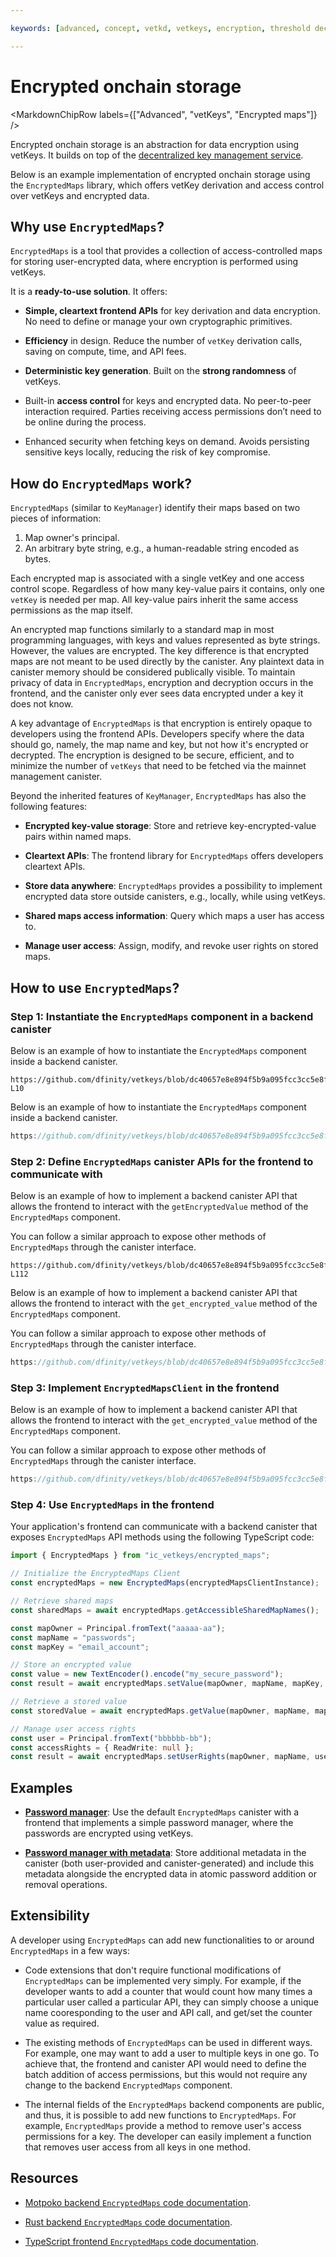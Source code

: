 ```yaml
---

keywords: [advanced, concept, vetkd, vetkeys, encryption, threshold decryption, encrypted threshold key derivation, encrypted maps, dkms, distributed key management service]

---
```



# Encrypted onchain storage

<MarkdownChipRow labels={["Advanced", "vetKeys", "Encrypted maps"]} />

Encrypted onchain storage is an abstraction for data encryption using vetKeys. It builds on top of the [decentralized key management service](/docs/building-apps/network-features/vetkeys/dkms).

Below is an example implementation of encrypted onchain storage using the `EncryptedMaps` library, which offers vetKey derivation and access control over vetKeys and encrypted data.

## Why use `EncryptedMaps`?

`EncryptedMaps` is a tool that provides a collection of access-controlled maps for storing user-encrypted data, where encryption is performed using vetKeys.

It is a **ready-to-use solution**. It offers:

- **Simple, cleartext frontend APIs** for key derivation and data encryption. No need to define or manage your own cryptographic primitives.

- **Efficiency** in design. Reduce the number of `vetKey` derivation calls, saving on compute, time, and API fees.

- **Deterministic key generation**. Built on the **strong randomness** of vetKeys.

- Built-in **access control** for keys and encrypted data. No peer-to-peer interaction required. Parties receiving access permissions don’t need to be online during the process. 

- Enhanced security when fetching keys on demand. Avoids persisting sensitive keys locally, reducing the risk of key compromise.

## How do `EncryptedMaps` work?

`EncryptedMaps` (similar to `KeyManager`) identify their maps based on two pieces of information:
1. Map owner's principal.
2. An arbitrary byte string, e.g., a human-readable string encoded as bytes. 

Each encrypted map is associated with a single vetKey and one access control scope. Regardless of how many key-value pairs it contains, only one `vetKey` is needed per map. All key-value pairs inherit the same access permissions as the map itself.

An encrypted map functions similarly to a standard map in most programming languages, with keys and values represented as byte strings. However, the values are encrypted. The key difference is that encrypted maps are not meant to be used directly by the canister. Any plaintext data in canister memory should be considered publically visible.  To maintain privacy of data in `EncryptedMaps`, encryption and decryption occurs in the frontend, and the canister only ever sees data encrypted under a key it does not know.

A key advantage of `EncryptedMaps` is that encryption is entirely opaque to developers using the frontend APIs. Developers specify where the data should go, namely, the map name and key, but not how it's encrypted or decrypted. The encryption is designed to be secure, efficient, and to minimize the number of `vetKeys` that need to be fetched via the mainnet management canister.

Beyond the inherited features of `KeyManager`, `EncryptedMaps` has also the following features:

- **Encrypted key-value storage**: Store and retrieve key-encrypted-value pairs within named maps.

- **Cleartext APIs**: The frontend library for `EncryptedMaps` offers developers cleartext APIs.

- **Store data anywhere**: `EncryptedMaps` provides a possibility to implement encrypted data store outside canisters, e.g., locally, while using vetKeys.

- **Shared maps access information**: Query which maps a user has access to.

- **Manage user access**: Assign, modify, and revoke user rights on stored maps.

## How to use `EncryptedMaps`?

### Step 1: Instantiate the `EncryptedMaps` component in a backend canister

<AdornedTabs groupId="languages">
<TabItem value="mo" label="Motoko">

Below is an example of how to instantiate the `EncryptedMaps` component inside a backend canister.

```motoko no-repl reference
https://github.com/dfinity/vetkeys/blob/dc40657e8e894f5b9a095fcc3cc5e8f9fe5e8405/backend/mo/canisters/ic_vetkeys_encrypted_maps_canister/src/Main.mo#L1-L10
```
</TabItem>

<TabItem value="rs" label="Rust">

Below is an example of how to instantiate the `EncryptedMaps` component inside a backend canister.

```rust reference
https://github.com/dfinity/vetkeys/blob/dc40657e8e894f5b9a095fcc3cc5e8f9fe5e8405/backend/rs/canisters/ic_vetkeys_encrypted_maps_canister/src/lib.rs#L1-L38
```

</TabItem>
</AdornedTabs>

### Step 2: Define `EncryptedMaps` canister APIs for the frontend to communicate with

<AdornedTabs groupId="languages">
<TabItem value="mo" label="Motoko">

Below is an example of how to implement a backend canister API that allows the frontend to interact with the `getEncryptedValue` method of the `EncryptedMaps` component.

You can follow a similar approach to expose other methods of `EncryptedMaps` through the canister interface.

```motoko no-repl reference
https://github.com/dfinity/vetkeys/blob/dc40657e8e894f5b9a095fcc3cc5e8f9fe5e8405/backend/mo/canisters/ic_vetkeys_encrypted_maps_canister/src/Main.mo#L101-L112
```
</TabItem>

<TabItem value="rs" label="Rust">

Below is an example of how to implement a backend canister API that allows the frontend to interact with the `get_encrypted_value` method of the `EncryptedMaps` component.

You can follow a similar approach to expose other methods of `EncryptedMaps` through the canister interface.

```rust reference
https://github.com/dfinity/vetkeys/blob/dc40657e8e894f5b9a095fcc3cc5e8f9fe5e8405/backend/rs/canisters/ic_vetkeys_encrypted_maps_canister/src/lib.rs#L121-L136
```

</TabItem>
</AdornedTabs>

### Step 3: Implement `EncryptedMapsClient` in the frontend

<AdornedTabs groupId="languages">

<TabItem value="ts" label="Typescript">

Below is an example of how to implement a backend canister API that allows the frontend to interact with the `get_encrypted_value` method of the `EncryptedMaps` component.

You can follow a similar approach to expose other methods of `EncryptedMaps` through the canister interface.

```ts reference
https://github.com/dfinity/vetkeys/blob/dc40657e8e894f5b9a095fcc3cc5e8f9fe5e8405/frontend/ic_vetkeys/src/encrypted_maps/encrypted_maps_canister.ts#L44-L50
```

</TabItem>
</AdornedTabs>

### Step 4: Use `EncryptedMaps` in the frontend

Your application's frontend can communicate with a backend canister that exposes `EncryptedMaps` API methods using the following TypeScript code:

<AdornedTabs groupId="languages">
<TabItem value="ts" label="Typescript">


```ts
import { EncryptedMaps } from "ic_vetkeys/encrypted_maps";

// Initialize the EncryptedMaps Client
const encryptedMaps = new EncryptedMaps(encryptedMapsClientInstance);

// Retrieve shared maps
const sharedMaps = await encryptedMaps.getAccessibleSharedMapNames();

const mapOwner = Principal.fromText("aaaaa-aa");
const mapName = "passwords";
const mapKey = "email_account";

// Store an encrypted value
const value = new TextEncoder().encode("my_secure_password");
const result = await encryptedMaps.setValue(mapOwner, mapName, mapKey, value);

// Retrieve a stored value
const storedValue = await encryptedMaps.getValue(mapOwner, mapName, mapKey);

// Manage user access rights
const user = Principal.fromText("bbbbbb-bb");
const accessRights = { ReadWrite: null };
const result = await encryptedMaps.setUserRights(mapOwner, mapName, user, accessRights);
```

</TabItem>
</AdornedTabs>

## Examples

- **[Password manager](https://github.com/dfinity/vetkeys/tree/main/examples/password_manager)**: Use the default `EncryptedMaps` canister with a frontend that implements a simple password manager, where the passwords are encrypted using vetKeys.

- **[Password manager with metadata](https://github.com/dfinity/vetkeys/tree/main/examples/password_manager_with_metadata)**: Store additional metadata in the canister (both user-provided and canister-generated) and include this metadata alongside the encrypted data in atomic password addition or removal operations.


## Extensibility

A developer using `EncryptedMaps` can add new functionalities to or around `EncryptedMaps` in a few ways:

- Code extensions that don't require functional modifications of `EncryptedMaps` can be implemented very simply. For example, if the developer wants to add a counter that would count how many times a particular user called a particular API, they can simply choose a unique name cooresponding to the user and API call, and get/set the counter value as required.

- The existing methods of `EncryptedMaps` can be used in different ways. For example, one may want to add a user to multiple keys in one go. To achieve that, the frontend and canister API would need to define the batch addition of access permissions, but this would not require any change to the backend `EncryptedMaps` component.

- The internal fields of the `EncryptedMaps` backend components are public, and thus, it is possible to add new functions to `EncryptedMaps`. For example, `EncryptedMaps` provide a method to remove user's access permissions for a key. The developer can easily implement a function that removes user access from all keys in one method.

## Resources

- [Motpoko backend `EncryptedMaps` code documentation](https://mops.one/ic-vetkeys/docs/encrypted_maps/EncryptedMaps).

- [Rust backend `EncryptedMaps` code documentation](https://docs.rs/ic-vetkeys/latest/ic_vetkeys/encrypted_maps/struct.EncryptedMaps.html).

- [TypeScript frontend `EncryptedMaps` code documentation](https://dfinity.github.io/vetkeys/classes/_dfinity_vetkeys_encrypted_maps.EncryptedMaps.html).